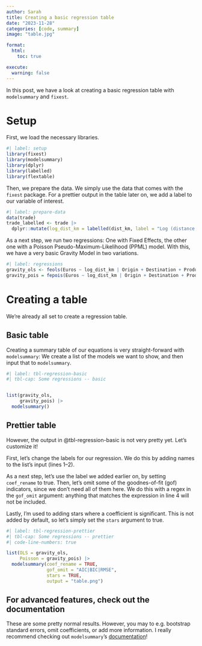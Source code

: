 ```yaml
---
author: Sarah
title: Creating a basic regression table
date: "2023-11-28"
categories: [code, summary]
image: "table.jpg"

format:
  html:
    toc: true

execute:
  warning: false
---
```


In this post, we have a look at creating a basic regression table with `modelsummary` and `fixest`.

# Setup

First, we load the necessary libraries.

```r
#| label: setup
library(fixest)
library(modelsummary)
library(dplyr)
library(labelled)
library(flextable)
```

Then, we prepare the data. We simply use the data that comes with the `fixest` package. For a prettier output in the table later on, we add a label to our variable of interest.

```r
#| label: prepare-data
data(trade)
trade_labelled <- trade |> 
  dplyr::mutate(log_dist_km = labelled(dist_km, label = "Log (distance [km])"))
```

As a next step, we run two regressions: One with Fixed Effects, the other one with a Poisson Pseudo-Maximum-Likelihood (PPML) model. With this, we have a very basic Gravity Model in two variations.

```r
#| label: regressions
gravity_ols <- feols(Euros ~ log_dist_km | Origin + Destination + Product + Year, trade_labelled)
gravity_pois = fepois(Euros ~ log_dist_km | Origin + Destination + Product + Year, trade_labelled)
```

# Creating a table

We're already all set to create a regression table.

## Basic table

Creating a summary table of our equations is very straight-forward with `modelsummary`: We create a list of the models we want to show, and then input that to `modelsummary`.

```r
#| label: tbl-regression-basic
#| tbl-cap: Some regressions -- basic


list(gravity_ols,
     gravity_pois) |>
  modelsummary()
```

## Prettier table

However, the output in @tbl-regression-basic is not very pretty yet. Let's customize it!

First, let's change the labels for our regression. We do this by adding names to the list's input (lines 1--2).

As a next step, let's use the label we added earlier on, by setting `coef_rename` to true. Then, let's omit some of the goodnes-of-fit (gof) indicators, since we don't need all of them here. We do this with a regex in the `gof_omit` argument: anything that matches the expression in line 4 will not be included.

Lastly, I'm used to adding stars where a coefficient is significant. This is not added by default, so let's simply set the `stars` argument to true.

```r
#| label: tbl-regression-prettier
#| tbl-cap: Some regressions -- prettier
#| code-line-numbers: true

list(OLS = gravity_ols,
     Poisson = gravity_pois) |>
  modelsummary(coef_rename = TRUE,
               gof_omit = "AIC|BIC|RMSE",
               stars = TRUE,
               output = "table.png")
```

## For advanced features, check out the documentation

These are some pretty normal results. However, you may to e.g. bootstrap standard errors, omit coefficients, or add more information. I really recommend checking out `modelsummary`'s [documentation](https://modelsummary.com/)!
